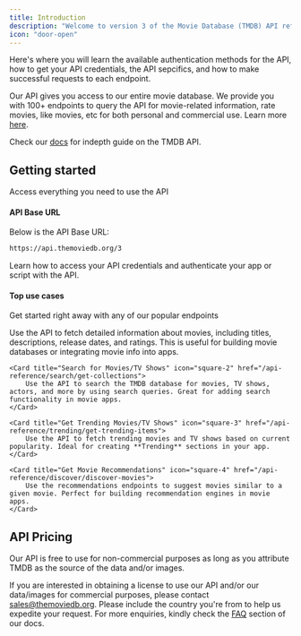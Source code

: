 ```yaml
---
title: Introduction
description: "Welcome to version 3 of the Movie Database (TMDB) API reference"
icon: "door-open"
---
```


Here's where you will learn the available authentication methods for the API, how to get your API credentials, the API sepcifics, and how to make successful requests to each endpoint.

Our API gives you access to our entire movie database. We provide you with 100+ endpoints to query the API for movie-related information, rate movies, like movies, etc for both personal and
commercial use. Learn more [here](https://www.themoviedb.org/about).

Check our [docs](/documentation) for indepth guide on the TMDB API.

## Getting started

Access everything you need to use the API

#### API Base URL

Below is the API Base URL:

```bash Base URL
https://api.themoviedb.org/3
```

<Card title="Authentication" href="/api-reference/authentication" icon="key">
  Learn how to access your API credentials and authenticate your app or script
  with the API.
</Card>

#### Top use cases

Get started right away with any of our popular endpoints

<CardGroup cols={2}>
    <Card title="Retrieve Movie Information" icon="square-1" href="/api-reference/movies/get-movie-details">
        Use the API to fetch detailed information about movies, including titles, descriptions, release dates, and ratings. 
        This is useful for building movie databases or integrating movie info into apps. 
    </Card>

    <Card title="Search for Movies/TV Shows" icon="square-2" href="/api-reference/search/get-collections">
        Use the API to search the TMDB database for movies, TV shows, actors, and more by using search queries. Great for adding search functionality in movie apps.
    </Card>

    <Card title="Get Trending Movies/TV Shows" icon="square-3" href="/api-reference/trending/get-trending-items">
        Use the API to fetch trending movies and TV shows based on current popularity. Ideal for creating **Trending** sections in your app.
    </Card>

    <Card title="Get Movie Recommendations" icon="square-4" href="/api-reference/discover/discover-movies">
        Use the recommendations endpoints to suggest movies similar to a given movie. Perfect for building recommendation engines in movie apps.
    </Card>

</CardGroup>

## API Pricing

Our API is free to use for non-commercial purposes as long as you attribute TMDB as the source of the data and/or images.

If you are interested in obtaining a license to use our API and/or our data/images for commercial purposes, please contact sales@themoviedb.org.
Please include the country you're from to help us expedite your request. For more enquiries, kindly check the [FAQ](/faq) section of our docs.
